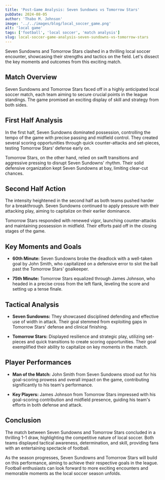 ```yaml
---
title: 'Post-Game Analysis: Seven Sundowns vs Tomorrow Stars'
pubDate: 2024-08-05
author: 'Thabo M. Johnson'
image: '../../images/blog/local_soccer_game.png'
alt: 'local game'
tags: ['football', 'local soccer', 'match analysis']
slug: local-soccer-game-analysis-seven-sundowns-vs-tomorrow-stars
---
```


Seven Sundowns and Tomorrow Stars clashed in a thrilling local soccer encounter, showcasing their strengths and tactics on the field. Let's dissect the key moments and outcomes from this exciting match.

## **Match Overview**

Seven Sundowns and Tomorrow Stars faced off in a highly anticipated local soccer match, each team aiming to secure crucial points in the league standings. The game promised an exciting display of skill and strategy from both sides.

## **First Half Analysis**

In the first half, Seven Sundowns dominated possession, controlling the tempo of the game with precise passing and midfield control. They created several scoring opportunities through quick counter-attacks and set-pieces, testing Tomorrow Stars' defense early on.

Tomorrow Stars, on the other hand, relied on swift transitions and aggressive pressing to disrupt Seven Sundowns' rhythm. Their solid defensive organization kept Seven Sundowns at bay, limiting clear-cut chances.

## **Second Half Action**

The intensity heightened in the second half as both teams pushed harder for a breakthrough. Seven Sundowns continued to apply pressure with their attacking play, aiming to capitalize on their earlier dominance.

Tomorrow Stars responded with renewed vigor, launching counter-attacks and maintaining possession in midfield. Their efforts paid off in the closing stages of the game.

## **Key Moments and Goals**

- **60th Minute:** Seven Sundowns broke the deadlock with a well-taken goal by John Smith, who capitalized on a defensive error to slot the ball past the Tomorrow Stars' goalkeeper.

- **75th Minute:** Tomorrow Stars equalized through James Johnson, who headed in a precise cross from the left flank, leveling the score and setting up a tense finale.

## **Tactical Analysis**

- **Seven Sundowns:** They showcased disciplined defending and effective use of width in attack. Their goal stemmed from exploiting gaps in Tomorrow Stars' defense and clinical finishing.

- **Tomorrow Stars:** Displayed resilience and strategic play, utilizing set-pieces and quick transitions to create scoring opportunities. Their goal exemplified their ability to capitalize on key moments in the match.

## **Player Performances**

- **Man of the Match:** John Smith from Seven Sundowns stood out for his goal-scoring prowess and overall impact on the game, contributing significantly to his team's performance.

- **Key Players:** James Johnson from Tomorrow Stars impressed with his goal-scoring contribution and midfield presence, guiding his team's efforts in both defense and attack.

## **Conclusion**

The match between Seven Sundowns and Tomorrow Stars concluded in a thrilling 1-1 draw, highlighting the competitive nature of local soccer. Both teams displayed tactical awareness, determination, and skill, providing fans with an entertaining spectacle of football.

As the season progresses, Seven Sundowns and Tomorrow Stars will build on this performance, aiming to achieve their respective goals in the league. Football enthusiasts can look forward to more exciting encounters and memorable moments as the local soccer season unfolds.
